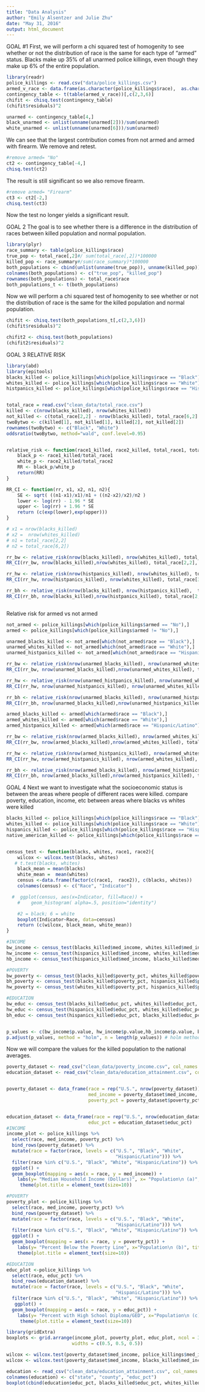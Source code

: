 ```yaml
---
title: "Data Analysis"
author: "Emily Alsentzer and Julie Zhu"
date: "May 31, 2016"
output: html_document
---
```

GOAL #1
First, we will perform a chi squared test of homogenity to see whether or not the distribution of race is the same for each type of "armed" status. Blacks make up 35% of all unarmed police killings, even though they make up 6% of the entire population.
```r
library(readr)
police_killings <- read.csv("data/police_killings.csv")
armed_v_race <- data.frame(as.character(police_killings$race),  as.character(police_killings$armed))
contingency_table <- t(table(armed_v_race))[,c(2,3,6)]
chifit <- chisq.test(contingency_table)
(chifit$residuals)^2

unarmed <- contingency_table[4,]
black_unarmed <- unlist(unname(unarmed[2]))/sum(unarmed)
white_unarmed <- unlist(unname(unarmed[6]))/sum(unarmed)
```

We can see that the largest contribution comes from not armed and armed with firearm. We remove and retest. 
```r
#remove armed= "No"
ct2 <- contingency_table[-4,]
chisq.test(ct2)
```

The result is still significant so we also remove firearm. 
```r
#remove armed= "Firearm"
ct3 <- ct2[-2,]
chisq.test(ct3)
```
Now the test no longer yields a significant result. 

GOAL 2
The goal is to see whether there is a difference in the distribution of races between killed population and normal population.
```r
library(plyr)
race_summary <- table(police_killings$race)
true_pop <- total_race[,2]#/ sum(total_race[,2])*100000
killed_pop <- race_summary#/sum(race_summary)*100000
both_populations <- cbind(unlist(unname(true_pop)), unname(killed_pop))
colnames(both_populations) <- c("true_pop", "killed_pop")
rownames(both_populations) <- total_race$race
both_populations_t <- t(both_populations)
```

Now we will perform a chi squared test of homogenity to see whether or not the distribution of race is the same for the killed population and normal population.

```r
chifit <- chisq.test(both_populations_t[,c(2,3,6)])
(chifit$residuals)^2

chifit2 <- chisq.test(both_populations)
(chifit2$residuals)^2
```

GOAL 3
RELATIVE RISK
```r
library(abd)
library(epitools)
blacks_killed <- police_killings[which(police_killings$race == "Black"),]
whites_killed <- police_killings[which(police_killings$race == "White"),]
histpanics_killed <- police_killings[which(police_killings$race == "Hispanic/Latino"),]


total_race = read.csv("clean_data/total_race.csv")
killed <- c(nrow(blacks_killed), nrow(whites_killed))
not_killed <- c(total_race[2,2] - nrow(blacks_killed), total_race[6,2] - nrow(whites_killed))
twoBytwo <- c(killed[1], not_killed[1], killed[2], not_killed[2])
rownames(twoBytwo) <- c("Black", "White")
oddsratio(twoBytwo, method="wald", conf.level=0.95)


relative_risk <- function(race1_killed, race2_killed, total_race1, total_race2){
    black_p <- race1_killed/total_race1
    white_p <- race2_killed/total_race2
    RR <- black_p/white_p  
    return(RR)
}

RR_CI <- function(rr, x1, x2, n1, n2){
    SE <- sqrt( ((n1-x1)/x1)/n1 + ((n2-x2)/x2)/n2 )
    lower <- log(rr) - 1.96 * SE
    upper <- log(rr) + 1.96 * SE
    return (c(exp(lower),exp(upper)))
}

# x1 = nrow(blacks_killed)
# x2 =  nrow(whites_killed)
# n1 = total_race[2,2]
# n2 = total_race[6,2])

rr_bw <- relative_risk(nrow(blacks_killed), nrow(whites_killed), total_race[2,2], total_race[6,2])
RR_CI(rr_bw, nrow(blacks_killed),nrow(whites_killed), total_race[2,2], total_race[6,2])

rr_hw <- relative_risk(nrow(histpanics_killed), nrow(whites_killed), total_race[3,2], total_race[6,2])
RR_CI(rr_hw, nrow(histpanics_killed), nrow(whites_killed), total_race[3,2], total_race[6,2])

rr_bh <- relative_risk(nrow(blacks_killed), nrow(histpanics_killed),  total_race[2,2], total_race[3,2])
RR_CI(rr_bh, nrow(blacks_killed),nrow(histpanics_killed), total_race[2,2], total_race[3,2])



```

Relative risk for armed vs not armed
```r
not_armed <- police_killings[which(police_killings$armed == "No"),]
armed <- police_killings[which(police_killings$armed != "No"),]

unarmed_blacks_killed <- not_armed[which(not_armed$race == "Black"),]
unarmed_whites_killed <- not_armed[which(not_armed$race == "White"),]
unarmed_histpanics_killed <- not_armed[which(not_armed$race == "Hispanic/Latino"),]

rr_bw <- relative_risk(nrow(unarmed_blacks_killed), nrow(unarmed_whites_killed), total_race[2,2], total_race[6,2])
RR_CI(rr_bw, nrow(unarmed_blacks_killed),nrow(unarmed_whites_killed), total_race[2,2], total_race[6,2])

rr_hw <- relative_risk(nrow(unarmed_histpanics_killed), nrow(unarmed_whites_killed), total_race[3,2], total_race[6,2])
RR_CI(rr_hw, nrow(unarmed_histpanics_killed), nrow(unarmed_whites_killed), total_race[3,2], total_race[6,2])

rr_bh <- relative_risk(nrow(unarmed_blacks_killed), nrow(unarmed_histpanics_killed),  total_race[2,2], total_race[3,2])
RR_CI(rr_bh, nrow(unarmed_blacks_killed),nrow(unarmed_histpanics_killed), total_race[2,2], total_race[3,2])

armed_blacks_killed <- armed[which(armed$race == "Black"),]
armed_whites_killed <- armed[which(armed$race == "White"),]
armed_histpanics_killed <- armed[which(armed$race == "Hispanic/Latino"),]

rr_bw <- relative_risk(nrow(armed_blacks_killed), nrow(armed_whites_killed), total_race[2,2], total_race[6,2])
RR_CI(rr_bw, nrow(armed_blacks_killed),nrow(armed_whites_killed), total_race[2,2], total_race[6,2])

rr_hw <- relative_risk(nrow(armed_histpanics_killed), nrow(armed_whites_killed), total_race[3,2], total_race[6,2])
RR_CI(rr_hw, nrow(armed_histpanics_killed), nrow(armed_whites_killed), total_race[3,2], total_race[6,2])

rr_bh <- relative_risk(nrow(armed_blacks_killed), nrow(armed_histpanics_killed),  total_race[2,2], total_race[3,2])
RR_CI(rr_bh, nrow(armed_blacks_killed),nrow(armed_histpanics_killed), total_race[2,2], total_race[3,2])


```



GOAL 4
Next we want to investigate what the socioeconomic status is between the areas where people of different races were killed.
compare poverty, education, income, etc between areas where blacks vs whites were killed

```r
blacks_killed <- police_killings[which(police_killings$race == "Black"),]
whites_killed <- police_killings[which(police_killings$race == "White"),]
hispanics_killed <- police_killings[which(police_killings$race == "Hispanic/Latino"),]
native_american_killed <- police_killings[which(police_killings$race == "Native American"),]


census_test <- function(blacks, whites, race1, race2){
    wilcox <- wilcox.test(blacks, whites)
   # t.test(blacks, whites) 
    black_mean = mean(blacks)
    white_mean =  mean(whites)
    census <-data.frame(factor(c(race1,  race2)), c(blacks, whites))
    colnames(census) <- c("Race", "Indicator")

  #  ggplot(census, aes(x=Indicator, fill=Race)) +
    #    geom_histogram( alpha=.5, position="identity")

    #2 = black; 6 = white
    boxplot(Indicator~Race, data=census)
    return (c(wilcox, black_mean, white_mean))
}

#INCOME
bw_income <- census_test(blacks_killed$med_income, whites_killed$med_income, blacks_killed$race, whites_killed$race) #significant
hw_income <- census_test(hispanics_killed$med_income, whites_killed$med_income, hispanics_killed$race, whites_killed$race) #significant
hb_income <- census_test(hispanics_killed$med_income, blacks_killed$med_income, hispanics_killed$race, blacks_killed$race) #significant

#POVERTY
bw_poverty <- census_test(blacks_killed$poverty_pct, whites_killed$poverty_pct, blacks_killed$race, whites_killed$race) # Not significant
bh_poverty <- census_test(blacks_killed$poverty_pct, hispanics_killed$poverty_pct, blacks_killed$race, hispanics_killed$race)
hw_poverty <- census_test(whites_killed$poverty_pct, hispanics_killed$poverty_pct, whites_killed$race, hispanics_killed$race)

#EDUCATION
bw_educ <- census_test(blacks_killed$educ_pct, whites_killed$educ_pct, blacks_killed$race, whites_killed$race) # Not significant
hw_educ <- census_test(hispanics_killed$educ_pct, whites_killed$educ_pct, hispanics_killed$race, whites_killed$race) # Not significant
bh_educ <- census_test(hispanics_killed$educ_pct, blacks_killed$educ_pct, hispanics_killed$race, blacks_killed$race) # Not significant


p_values <- c(bw_income$p.value, hw_income$p.value,hb_income$p.value, bw_poverty$p.value, bh_poverty$p.value, hw_poverty$p.value, bw_educ$p.value, hw_educ$p.value, bh_educ$p.value)
p.adjust(p_values, method = "holm", n = length(p_values)) # holm method

```

Now we will compare the values for the killed population to the national averages.
```r
poverty_dataset <- read_csv("clean_data/poverty_income.csv", col_names = TRUE)
education_dataset <- read_csv("clean_data/education_attainment.csv", col_names = TRUE)


poverty_dataset <- data_frame(race = rep("U.S.", nrow(poverty_dataset)),
                              med_income = poverty_dataset$med_income,
                              poverty_pct = poverty_dataset$poverty_pct)


education_dataset <- data_frame(race = rep("U.S.", nrow(education_dataset)),
                              educ_pct = education_dataset$educ_pct)
#INCOME
income_plot <- police_killings %>%
  select(race, med_income, poverty_pct) %>%
  bind_rows(poverty_dataset) %>%
  mutate(race = factor(race, levels = c("U.S.", "Black", "White", 
                                        "Hispanic/Latino"))) %>%
  filter(race %in% c("U.S.", "Black", "White", "Hispanic/Latino")) %>%
  ggplot() +
  geom_boxplot(mapping = aes(x = race, y = med_income)) +
    labs(y= "Median Household Income (Dollars)", x= "Population\n (a)", title="Median Income in Counties with Police Killings By Race")+
     theme(plot.title = element_text(size=10))

#POVERTY
poverty_plot <- police_killings %>%
  select(race, med_income, poverty_pct) %>%
  bind_rows(poverty_dataset) %>%
  mutate(race = factor(race, levels = c("U.S.", "Black", "White", 
                                        "Hispanic/Latino"))) %>%
  filter(race %in% c("U.S.", "Black", "White", "Hispanic/Latino")) %>%
  ggplot() +
  geom_boxplot(mapping = aes(x = race, y = poverty_pct)) +
    labs(y= "Percent Below the Poverty Line", x="Population\n (b)", title="Poverty Level in Counties with Police Killings By Race")+
    theme(plot.title = element_text(size=10))

#EDUCATION
educ_plot <-police_killings %>%
  select(race, educ_pct) %>%
  bind_rows(education_dataset) %>%
  mutate(race = factor(race, levels = c("U.S.", "Black", "White", 
                                        "Hispanic/Latino"))) %>%
  filter(race %in% c("U.S.", "Black", "White", "Hispanic/Latino")) %>%
   ggplot() +
  geom_boxplot(mapping = aes(x = race, y = educ_pct)) +
    labs(y= "Percent with High School Diploma/GED", x="Population\n (c)", title="Educational Attainment in Counties with Police Killings By Race")+
     theme(plot.title = element_text(size=10))

library(gridExtra)
boxplots <- grid.arrange(income_plot, poverty_plot, educ_plot, ncol = 3, nrow = 1,
                        widths = c(0.5, 0.5, 0.5))

wilcox <- wilcox.test(poverty_dataset$med_income, police_killings$med_income)
wilcox <- wilcox.test(poverty_dataset$med_income, blacks_killed$med_income)

education <- read_csv("clean_data/education_attainment.csv", col_names = TRUE)
colnames(education) <- c("state", "county", "educ_pct")
boxplot(cbind(education$educ_pct, blacks_killed$educ_pct, whites_killed$educ_pct, hispanics_killed$educ_pct), names=c("U.S.", "Black", "White", "Hispanic/Latino"), xlab = "Population", ylab= "Percent with High School Diploma/ GED", title ="title")

```


